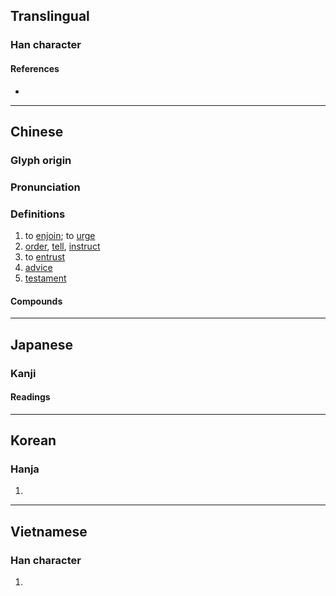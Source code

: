 {{character info/new}}
{{also|嘱}}
==Translingual==

===Han character===
{{Han char|rn=30|rad=口|as=21|sn=24|four=67027|canj=RSEI|ids=⿰口屬}}

====References====
* {{Han ref|kx=0215.290|dkj=04654|dj=0438.360|hdz=10709.150|uh=56D1|ud=22225|bh=C5F1|bd=50673}}

----

==Chinese==
{{zh-forms|s=嘱}}

===Glyph origin===
{{Han etym}}

===Pronunciation===
{{zh-pron
|m=zhǔ
|c=zuk1
|mn=chiok
|mc=y
|oc=y
|cat=n,v
}}

===Definitions===
{{zh-hanzi}}

# to [[enjoin]]; to [[urge]]
# [[order]], [[tell]], [[instruct]]
# to [[entrust]]
# [[advice]]
# [[testament]]

====Compounds====
{{zh-der|代筆遺囑|公證遺囑|切囑|千叮萬囑|叮囑|囑付|囑咐|囑託|密封遺囑|敦囑|買囑|遺囑|醫囑|雅囑}}

----

==Japanese==
{{ja-kanji forms|嘱|囑}}

===Kanji===
{{ja-kanji|grade=|rs=口21|shin=嘱}}

====Readings====
{{ja-readings
|goon=そく
|kanon=しょく<しよく
|kun=たの-む
}}

----

==Korean==

===Hanja===
{{ko-hanja|hangeul=[[촉]]|rv=chok|mr=ch'ok}}

# {{defn|lang=ko|sort=口21}}

----

==Vietnamese==

===Han character===
{{vi-hantu|[[chúc]]|rs=口21}}

# {{defn|lang=vi|sort=口21}}